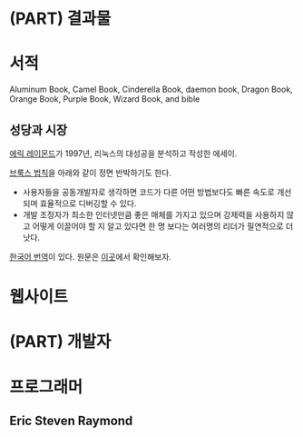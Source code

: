 # (PART) 결과물 {-}

# 서적 {#books}
Aluminum Book, Camel Book, Cinderella Book, daemon book, Dragon Book, Orange Book, Purple Book, Wizard Book, and bible

## 성당과 시장 {#cathedral-bazaar}
[에릭 레이몬드](#Eric-Raymond)가 1997년, 리눅스의 대성공을 분석하고 작성한 에세이.

[브룩스 법칙](#Brookss-Law)을 아래와 같이 정면 반박하기도 한다.

* 사용자들을 공동개발자로 생각하면 코드가 다른 어떤 방법보다도 빠른 속도로 개선되며 효율적으로 디버깅할 수 있다.
* 개발 조정자가 최소한 인터넷만큼 좋은 매체를 가지고 있으며 강제력을 사용하지 않고 어떻게 이끌어야 할 지 알고 있다면 한 명 보다는 여러명의 리더가 필연적으로 더 낫다.

[한국어 번역](http://wiki.kldp.org/wiki.php/DocbookSgml/Cathedral-Bazaar-TRANS)이 있다. 원문은 [이곳](http://www.catb.org/~esr/writings/cathedral-bazaar/)에서 확인해보자.

# 웹사이트 {#websites}

# (PART) 개발자 {-}
# 프로그래머 {#programmers}
## Eric Steven Raymond {#Eric-Raymond}